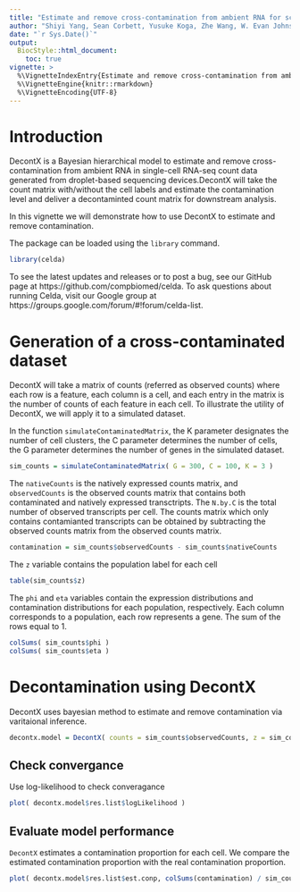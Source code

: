 ```yaml
---
title: "Estimate and remove cross-contamination from ambient RNA for scRNA-seq data with DecontX"
author: "Shiyi Yang, Sean Corbett, Yusuke Koga, Zhe Wang, W. Evan Johnson, Masanao Yajima, Joshua D. Campbell"
date: "`r Sys.Date()`"
output:
  BiocStyle::html_document:
    toc: true
vignette: >
  %\VignetteIndexEntry{Estimate and remove cross-contamination from ambient RNA for scRNA-seq data with DecontX}
  %\VignetteEngine{knitr::rmarkdown}
  %\VignetteEncoding{UTF-8}
---
```



# Introduction 
DecontX is a Bayesian hierarchical model to estimate and remove cross-contamination from ambient RNA in single-cell RNA-seq count data generated from droplet-based sequencing devices.DecontX will take the count matrix with/without the cell labels and estimate the contamination level and deliver a decontaminted count matrix for downstream analysis. 

In this vignette we will demonstrate how to use DecontX to estimate and remove contamination.  


The package can be loaded using the `library` command.

```r
library(celda)
```
To see the latest updates and releases or to post a bug, see our GitHub page at https://github.com/compbiomed/celda. To ask questions about running Celda, visit our Google group at https://groups.google.com/forum/#!forum/celda-list.


# Generation of a cross-contaminated dataset 
DecontX will take a matrix of counts (referred as observed counts) where each row is a feature, each column is a cell, and each entry in the matrix is the number of counts of each feature in each cell. To illustrate the utility of DecontX, we will apply it to a simulated dataset.

In the function `simulateContaminatedMatrix`, the K parameter designates the number of cell clusters, the C parameter determines the number of cells, the G parameter determines the number of genes in the simulated dataset.

```r
sim_counts = simulateContaminatedMatrix( G = 300, C = 100, K = 3 ) 
```

The `nativeCounts` is the natively expressed counts matrix, and `observedCounts` is the observed counts matrix that contains both contaminated and natively expressed transctripts. The `N.by.C` is the total number of observed transcripts per cell. The counts matrix which only contains contamianted transcripts can be obtained by subtracting the observed counts matrix from the observed counts matrix. 

```r
contamination = sim_counts$observedCounts - sim_counts$nativeCounts 
```

The `z` variable contains the population label for each cell
```r
table(sim_counts$z) 
```

The `phi` and `eta` variables contain the expression distributions and contamination distributions for each population, respectively. Each column corresponds to a population, each row represents a gene. The sum of the rows equal to 1. 
```r
colSums( sim_counts$phi ) 
colSums( sim_counts$eta )
```


# Decontamination using DecontX
DecontX uses bayesian method to estimate and remove contamination via varitaional inference. 
```r
decontx.model = DecontX( counts = sim_counts$observedCounts, z = sim_counts$z ) 
```

## Check convergance
Use log-likelihood to check converagance 
```r
plot( decontx.model$res.list$logLikelihood ) 
```

## Evaluate model performance 
`DecontX` estimates a contamination proportion for each cell. We compare the estimated contamination proportion with the real contamination proportion.
```r
plot( decontx.model$res.list$est.conp, colSums(contamination) / sim_counts$N.by.C,  col=sim_counts$z) ; abline( 0, 1) 
```


